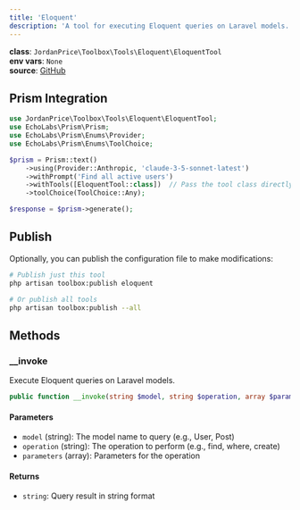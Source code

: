 ```yaml
---
title: 'Eloquent'
description: 'A tool for executing Eloquent queries on Laravel models.'
---
```

 
**class**: `JordanPrice\Toolbox\Tools\Eloquent\EloquentTool`    
**env vars**: `None`    
**source**: [GitHub](https://github.com/jordan-price/toolbox/blob/main/src/Tools/Eloquent/EloquentTool.php)      

## Prism Integration

```php
use JordanPrice\Toolbox\Tools\Eloquent\EloquentTool;
use EchoLabs\Prism\Prism;
use EchoLabs\Prism\Enums\Provider;
use EchoLabs\Prism\Enums\ToolChoice;

$prism = Prism::text()
    ->using(Provider::Anthropic, 'claude-3-5-sonnet-latest')
    ->withPrompt('Find all active users')
    ->withTools([EloquentTool::class])  // Pass the tool class directly
    ->toolChoice(ToolChoice::Any);

$response = $prism->generate();
```

## Publish

Optionally, you can publish the configuration file to make modifications:

```bash
# Publish just this tool
php artisan toolbox:publish eloquent

# Or publish all tools
php artisan toolbox:publish --all
```

## Methods

### __invoke

Execute Eloquent queries on Laravel models.

```php
public function __invoke(string $model, string $operation, array $parameters = []): string
```

#### Parameters
- `model` (string): The model name to query (e.g., User, Post)
- `operation` (string): The operation to perform (e.g., find, where, create)
- `parameters` (array): Parameters for the operation

#### Returns
- `string`: Query result in string format
